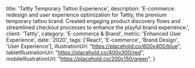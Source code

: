 
  title: 'Tattly Temporary Tattoo Experience',
  description: 'E-commerce redesign and user experience optimization for Tattly, the premium temporary tattoo brand. Created engaging product discovery flows and streamlined checkout processes to enhance the playful brand experience.',
  client: 'Tattly',
  category: 'E-commerce & Brand',
  metric: 'Enhanced User Experience',
  date: '2020',
  tags: ['React', 'E-commerce', 'Brand Design', 'User Experience'],
  illustrationUrl: "https://placehold.co/600x400/blue",
  tabletIllustrationUrl: "https://placehold.co/400x300/red",
  mobileIllustrationUrl: "https://placehold.co/200x150/green",
}

<ProjectMetadata
  client={metadata.client}
  metric={metadata.metric}
  category={metadata.category}
  date={metadata.date}
  tags={metadata.tags}
/>
